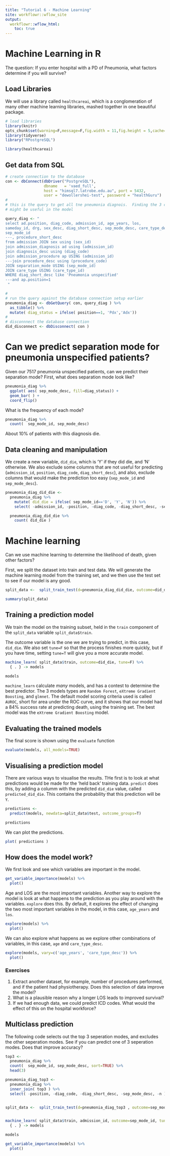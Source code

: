 ```yaml
---
title: "Tutorial 6 - Machine Learning"
site: workflowr::wflow_site
output:
  workflowr::wflow_html:
    toc: true
---
```



# Machine Learning in R

The question: If you enter hospital with a PD of Pneumonia, what factors determine if you will survive?


## Load Libraries
We will use a library called `healthcareai`, which is a conglomeration of many other machine learning libraries, mashed together in one beautiful package. 


```r

# load libraries
library(knitr)
opts_chunk$set(warning=F,message=F,fig.width = 11,fig.height = 5,cache=F, echo=T)
library(tidyverse)
library("RPostgreSQL")

library(healthcareai)

```
## Get data from SQL

```r

# create connection to the database
con <- dbConnect(dbDriver("PostgreSQL"), 
                 dbname   = 'vaed_full',
                 host = "himsql7.latrobe.edu.au", port = 5432,
                 user = "dewollershei-test", password = "healthGuru")
#
# this is the query to get all tne pneumonia diagnois.  Finding the 3 commented lines would also find the principal procedure, which might also
# might be useful in the model

query_diag <- " 
select ad.position, diag_code, admission_id, age_years, los, 
sameday_id, drg, sex_desc, diag_short_desc, sep_mode_desc, care_type_desc,
sep_mode_id
---, procedure_short_desc
from admission JOIN sex using (sex_id)
join admission_diagnosis ad using (admission_id)
join diagnosis_desc using (diag_code)
join admission_procedure ap USING (admission_id) 
---join procedure_desc using (procedure_code)
JOIN separation_mode USING (sep_mode_id)
JOIN care_type USING (care_type_id)
WHERE diag_short_desc like 'Pneumonia unspecified'
---and ap.position=1
 "

#
# run the query against the database connection setup earlier
pneumonia_diag <- dbGetQuery( con, query_diag ) %>% 
  as_tibble() %>%
  mutate( diag_status = ifelse( position==1, 'Pdx','Adx'))
#
# disconnnect the database connection
did_disconnect <- dbDisconnect( con )


```

# Can we predict separation mode for pneumonia unspecified patients?

Given our 7517 pneumonia unspecified patients, can we predict their separation mode?  First, what does separation mode look like?



```r

pneumonia_diag %>%
  ggplot( aes( sep_mode_desc, fill=diag_status)) +
  geom_bar( ) +
  coord_flip()
```

What is the frequency of each mode?
```r

pneumonia_diag %>%
  count(  sep_mode_id, sep_mode_desc)

```
About 10% of patients with this diagnosis die.

## Data cleaning and manipulation

We create a new variable, `did_die`, which is 'Y' if they did die, and 'N' otherwise.  We also exclude some columns that are not useful for predicting (`admission_id`, `position`, `diag_code`, `diag_short_desc`), and also, exclude columns that would make the prediction too easy (`sep_mode_id` and `sep_mode_desc`).

```r

pneumonia_diag_did_die <- 
  pneumonia_diag %>%
    mutate( did_die = ifelse( sep_mode_id=='D', 'Y', 'N')) %>%
    select( -admission_id, -position, -diag_code, -diag_short_desc, -sep_mode_id, -sep_mode_desc )

  pneumonia_diag_did_die %>%
    count( did_die )

```


# Machine learning

Can we use machine learning to determine the likelihood of death, given other factors?

First, we split the dataset into train and test data.  We will generate the machine learning model from the training set, and we then use the test set to see if our model is any good.

```r

split_data <-  split_train_test(d=pneumonia_diag_did_die, outcome=did_die, percent_train=.8, seed=101001) 

summary(split_data)

```

## Training a prediction model

We train the model on the training subset, held in the `train` component of the `split_data` variable `split_data$train`. 

The outcome variable is the one we are trying to predict, in this case, `did_die`. We also set `tune=F` so that the process finishes more quickly, but if you have time, setting `tune=T` will give you a more accurate model.

```r

machine_learn( split_data$train, outcome=did_die, tune=F) %>% 
  { . } -> models

models

```

 `machine_learn` calculate *many* models, and has a contest to determine the best predictor.  The 3 models types are `Random Forest`, `eXtreme Gradient Boosting`, and `glmnet`.  The default model scoring criteria used is called `AUROC`, short for area under the ROC curve, and it shows that our model had a 84% success rate at predicting death, using the training set.  The best model was the `eXtreme Gradient Boosting` model.

## Evaluating the trained models
The final score is shown using the `evaluate` function

```r

evaluate(models, all_models=TRUE)
```
## Visualising a prediction model

There are various ways to visualise the results.  THe first is to look at what predictions would be made for the 'held back' training data.  `predict` does this, by adding a columm with the predicted `did_die` value, called `predicted_did_die`.  This contains the probability that this prediction will be `Y`. 

```r

predictions <- 
  predict(models, newdata=split_data$test, outcome_groups=T) 

predictions

```

We can plot the predictions.

```r

plot( predictions )


```

## How does the model work?

We first look and see which variables are important in the model.

```r


get_variable_importance(models) %>%
  plot()

```

Age and LOS are the most important variables.  Another way to explore the model is look at what happens to the prediction as you play around with the variables.  `explore` does this. By default, it explores the effect of changing the two most important variables in the model, in this case, `age_years` and `los`.


```r

explore(models) %>% 
  plot()

```

We can also explore what happens as we explore other combinations of variables, in this case, `age` and `care_type_desc`.

```r

explore(models, vary=c('age_years', 'care_type_desc')) %>% 
  plot()


```

### Exercises
1. Extract another dataset, for example, number of procedures performed, and if the patient had physiotherapy.  Does this selection of data improve the model?
2.  What is a plausible reason why a longer LOS leads to improved survival?
3.  If we had enough data, we could predict ICD codes.  What would the effect of this on the hospital workforce?


## Multiclass prediction
The following code selects out the top 3 seperation modes, and excludes the other seperation modes.  See if you can predict one of 3 seperation modes.  Does that improve accuracy?




```r


top3 <- 
  pneumonia_diag %>%
  count(  sep_mode_id, sep_mode_desc, sort=TRUE) %>%
  head(3)

pneumonia_diag_top3 <- 
  pneumonia_diag %>%
  inner_join( top3 ) %>%
  select( -position, -diag_code, -diag_short_desc, -sep_mode_desc, -n )


split_data <-  split_train_test(d=pneumonia_diag_top3 , outcome=sep_mode_id, percent_train=.8, seed=101001) 


machine_learn( split_data$train, admission_id, outcome=sep_mode_id, tune=F) %>% 
  { . } -> models

models

get_variable_importance(models) %>%
  plot()



```

